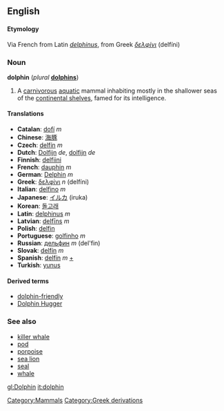 {{wikipedia}}
==English==
[[Category:Mammals]]

====Etymology====
Via French from Latin ''[[delphinus]]'', from Greek ''[[δελφίνι]]'' (delf&iacute;ni)

===Noun===
'''dolphin''' (''plural'' '''[[dolphins]]''')

#A [[carnivorous]] [[aquatic]] mammal inhabiting mostly in the shallower seas of the [[continental shelf|continental shelves]], famed for its intelligence.

====Translations====
*'''Catalan''': [[dofí]] ''m''
*'''Chinese''': [[海豚]]
*'''Czech''': [[delfín#Czech|delfín]] ''m''
*'''Dutch''': [[Dolfijn]] ''de'', [[dolfijn]] ''de''
*'''Finnish''': [[delfiini]]
*'''French''': [[dauphin]] ''m''
*'''German''': [[Delphin]] ''m''
*'''Greek''': [[δελφίνι]] ''n'' (delf&iacute;ni)
*'''Italian''': [[delfino]] ''m''
*'''Japanese''': [[イルカ]] (iruka)
*'''Korean''': [[돌고래]]
*'''Latin''': [[delphinus]] ''m''
*'''Latvian''': [[delfīns]] ''m''
*'''Polish''': [[delfin]]
*'''Portuguese''': [[golfinho]] ''m''
*'''Russian''': [[дельфин]] ''m'' (del'fin)
*'''Slovak''': [[delfín]] ''m''
*'''Spanish''': [[delfín]] ''m'' [[:es:delfín|+]]
*'''Turkish''': [[yunus]]

====Derived terms====
*[[dolphin-friendly]]
*[[Dolphin Hugger]]

===See also===
*[[killer whale]]
*[[pod]]
*[[porpoise]]
*[[sea lion]]
*[[seal]]
*[[whale]]

[[gl:Dolphin]]
[[it:dolphin]]
[[Category:Greek derivations]]